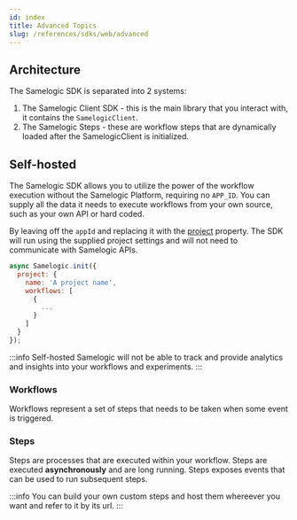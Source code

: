 ```yaml
---
id: index
title: Advanced Topics
slug: /references/sdks/web/advanced
---
```


## Architecture

The Samelogic SDK is separated into 2 systems:

1. The Samelogic Client SDK - this is the main library that you interact with, it contains the `SamelogicClient`.
2. The Samelogic Steps - these are workflow steps that are dynamically loaded after the SamelogicClient is initialized.

## Self-hosted

The Samelogic SDK allows you to utilize the power of the workflow execution without the Samelogic Platform, requiring no `APP_ID`. You can supply all the data it needs to execute workflows from your own source, such as your own API or hard coded.

By leaving off the `appId` and replacing it with the [project](/references/sdks/web/reference/samelogic-js.clientProject) property.
The SDK will run using the supplied project settings and will not need to communicate with Samelogic APIs.

```javascript
async Samelogic.init({
  project: {
    name: 'A project name',
    workflows: [
      {
        ...
      }
    ]
  }
});
```

:::info
Self-hosted Samelogic will not be able to track and provide analytics and insights into your workflows and experiments.
:::

### Workflows

Workflows represent a set of steps that needs to be taken when some event is triggered.

### Steps

Steps are processes that are executed within your workflow. Steps are executed **asynchronously** and are long running. Steps exposes events that can be used to run subsequent steps.

:::info
You can build your own custom steps and host them whereever you want and refer to it by its url.
:::
